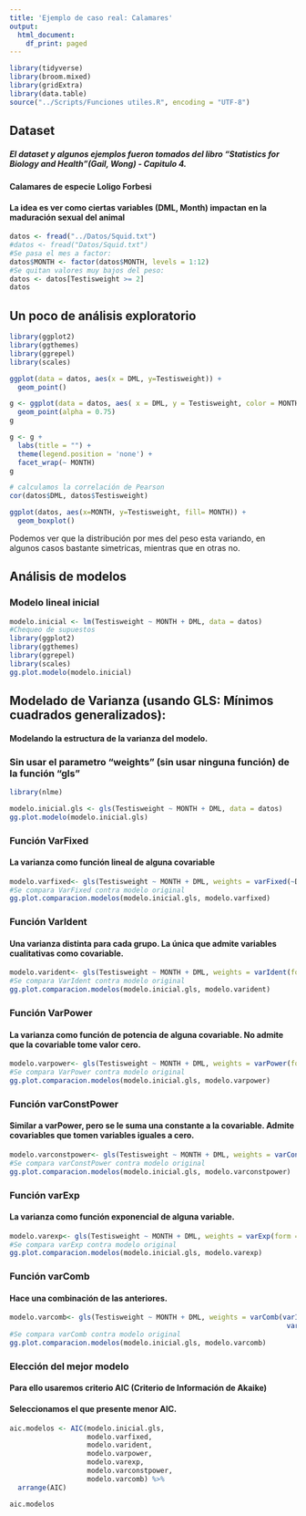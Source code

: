 ```yaml
---
title: 'Ejemplo de caso real: Calamares'
output:
  html_document:
    df_print: paged
---
```



```r
library(tidyverse)
library(broom.mixed)
library(gridExtra)
library(data.table)
source("../Scripts/Funciones utiles.R", encoding = "UTF-8")
```

## Dataset
##### El dataset y algunos ejemplos fueron tomados del libro “Statistics for Biology and Health”(Gail, Wong) - Capitulo 4. 
#### Calamares de especie Loligo Forbesi
#### La idea es ver como ciertas variables (DML, Month) impactan en la maduración sexual del animal
```r
datos <- fread("../Datos/Squid.txt")
#datos <- fread("Datos/Squid.txt")
#Se pasa el mes a factor:
datos$MONTH <- factor(datos$MONTH, levels = 1:12)
#Se quitan valores muy bajos del peso:
datos <- datos[Testisweight >= 2]
datos
```

## Un poco de análisis exploratorio
```r
library(ggplot2)
library(ggthemes)
library(ggrepel)
library(scales)

ggplot(data = datos, aes(x = DML, y=Testisweight)) + 
  geom_point()
```
```r
g <- ggplot(data = datos, aes( x = DML, y = Testisweight, color = MONTH)) +
  geom_point(alpha = 0.75)
g
```
```r
g <- g +
  labs(title = "") +
  theme(legend.position = 'none') +
  facet_wrap(~ MONTH)
g
```
```r
# calculamos la correlación de Pearson
cor(datos$DML, datos$Testisweight) 
```

```r
ggplot(datos, aes(x=MONTH, y=Testisweight, fill= MONTH)) + 
  geom_boxplot()
```

Podemos ver que la distribución por mes del peso esta variando, en algunos casos bastante simetricas, mientras que en otras no.

## Análisis de modelos
### Modelo lineal inicial 
```r
modelo.inicial <- lm(Testisweight ~ MONTH + DML, data = datos)
#Chequeo de supuestos
library(ggplot2)
library(ggthemes)
library(ggrepel)
library(scales)
gg.plot.modelo(modelo.inicial)
```

## Modelado de Varianza (usando GLS: Mínimos cuadrados generalizados): 
#### Modelando la estructura de la varianza del modelo.
### Sin usar el parametro "weights" (sin usar ninguna función) de la función "gls"
```r
library(nlme)

modelo.inicial.gls <- gls(Testisweight ~ MONTH + DML, data = datos)
gg.plot.modelo(modelo.inicial.gls)
```

### Función VarFixed
#### La varianza como función lineal de alguna covariable
```r
modelo.varfixed<- gls(Testisweight ~ MONTH + DML, weights = varFixed(~DML), data = datos)
#Se compara VarFixed contra modelo original
gg.plot.comparacion.modelos(modelo.inicial.gls, modelo.varfixed)
```

### Función VarIdent
#### Una varianza distinta para cada grupo. La única que admite variables cualitativas como covariable.
```r
modelo.varident<- gls(Testisweight ~ MONTH + DML, weights = varIdent(form= ~ 1 | MONTH), data = datos)
#Se compara VarIdent contra modelo original
gg.plot.comparacion.modelos(modelo.inicial.gls, modelo.varident)
```

### Función VarPower
#### La varianza como función de potencia de alguna covariable. No admite que la covariable tome valor cero.
```r
modelo.varpower<- gls(Testisweight ~ MONTH + DML, weights = varPower(form = ~ DML), data = datos)  
#Se compara VarPower contra modelo original
gg.plot.comparacion.modelos(modelo.inicial.gls, modelo.varpower)
```

### Función varConstPower
#### Similar a varPower, pero se le suma una constante a la covariable. Admite covariables que tomen variables iguales a cero.
```r
modelo.varconstpower<- gls(Testisweight ~ MONTH + DML, weights = varConstPower(form = ~ DML), data = datos)
#Se compara varConstPower contra modelo original
gg.plot.comparacion.modelos(modelo.inicial.gls, modelo.varconstpower)
```

### Función varExp
#### La varianza como función exponencial de alguna variable. 
```r
modelo.varexp<- gls(Testisweight ~ MONTH + DML, weights = varExp(form = ~ DML), data = datos)
#Se compara varExp contra modelo original
gg.plot.comparacion.modelos(modelo.inicial.gls, modelo.varexp)
```

### Función varComb
#### Hace una combinación de las anteriores.
```r
modelo.varcomb<- gls(Testisweight ~ MONTH + DML, weights = varComb(varIdent(form = ~ 1 | MONTH) ,
                                                                    varExp(form = ~ DML)), data = datos)
#Se compara varComb contra modelo original
gg.plot.comparacion.modelos(modelo.inicial.gls, modelo.varcomb)
```

### Elección del mejor modelo
####  Para ello usaremos criterio AIC (Criterio de Información de Akaike) 
####  Seleccionamos el que presente menor AIC.

```r
aic.modelos <- AIC(modelo.inicial.gls,
                   modelo.varfixed,
                   modelo.varident,
                   modelo.varpower,
                   modelo.varexp,
                   modelo.varconstpower,
                   modelo.varcomb) %>%
  arrange(AIC)

aic.modelos 
```

























